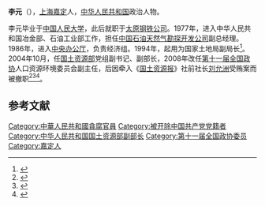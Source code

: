 {{Otheruses|李元|other=同名或類似名的其它條目描述}}

'''李元'''（{{bd|1947年|||catIdx=}}），[[上海|上海]][[嘉定|嘉定]]人，[[中华人民共和国|中华人民共和国]]政治人物。

李元毕业于[[中国人民大学|中国人民大学]]，此后就职于[[太原钢铁公司|太原钢铁公司]]。1977年，进入中华人民共和国冶金部、石油工业部工作，担任[[中国石油天然气勘探开发公司|中国石油天然气勘探开发公司]]副总经理。1986年，进入[[中央办公厅|中央办公厅]]，负责经济组。1994年，起用为国家土地局副局长<ref>{{cite web |title = 国土资源部副部长李元简历 |url = http://finance.sina.com.cn/roll/20040412/1446713938.shtml |work = 国土资源部网站 |accessdate = 2011-10-27 |archive-date = 2016-03-04 |archive-url = https://web.archive.org/web/20160304121137/http://finance.sina.com.cn/roll/20040412/1446713938.shtml |dead-url = no }}</ref>。2004年10月，任[[国土资源部|国土资源部]]党组副书记、副部长，2008年改任[[第十一届全国政协|第十一届全国政协]]人口资源环境委员会副主任，后因牵入《[[国土资源报|国土资源报]]》社前社长[[刘允洲|刘允洲]]受贿案而被撤职<ref>{{cite news |title = 国土资源部原副部长李元被"双开" |url = http://news.163.com/11/0610/07/766068980001124J.html |accessdate = 2011-10-27 |newspaper = 网易 |archive-url = https://web.archive.org/web/20111130003814/http://news.163.com/11/0610/07/766068980001124J.html |archive-date = 2011-11-30 |dead-url = yes }}</ref><ref>{{cite news |title = 国土资源报原总编受贿案牵出国土部副部长 |url = http://news.ifeng.com/mainland/detail_2011_10/27/10181439_0.shtml |accessdate = 2011-10-27 |newspaper = 凤凰网 |archive-date = 2011-10-29 |archive-url = https://web.archive.org/web/20111029001246/http://news.ifeng.com/mainland/detail_2011_10/27/10181439_0.shtml |dead-url = no }}</ref><ref>{{cite news |title = 全国政协人资环委副主任李元被免职 撤销委员资格 |url = http://news.ifeng.com/mainland/detail_2011_06/24/7235490_0.shtml?_from_ralated |accessdate=2011-10-27 |newspaper=凤凰网}}</ref>。

== 参考文献 ==
{{Reflist|2}}

{{DEFAULTSORT:Lǐ Yuán}}
[[Category:中華人民共和國貪腐官員|Category:中華人民共和國貪腐官員]]
[[Category:被开除中国共产党党籍者|Category:被开除中国共产党党籍者]]
[[Category:中华人民共和国国土资源部副部长|Category:中华人民共和国国土资源部副部长]]
[[Category:第十一届全国政协委员|Category:第十一届全国政协委员]]
[[Category:嘉定人|Category:嘉定人]]

{{中国政治人物小作品}}